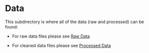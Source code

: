 # Data

This subdirectory is where all of the data (raw and processed) can be found: 

  * For raw data files please see [Raw Data](https://github.com/STAT540-UBC/team_SIV-in-Rhesus-Monkeys/tree/master/Data/Raw%20Data)

  * For cleaned data files please see [Processed Data](https://github.com/STAT540-UBC/team_SIV-in-Rhesus-Monkeys/tree/master/Data/Processed%20Data)
